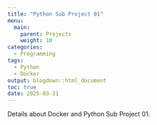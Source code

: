 ```yaml
---
title: "Python Sub Project 01"
menu:
  main:
    parent: Projects
    weight: 10
categories:
  - Programming
tags:
  - Python
  - Docker
output: blogdown::html_document
toc: true
date: 2025-03-31
---
```


Details about Docker and Python Sub Project 01.
